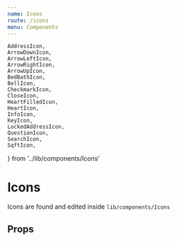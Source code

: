 ```yaml
---
name: Icons
route: /icons
menu: Components
---
```



    AddressIcon, 
    ArrowDownIcon,
    ArrowLeftIcon,
    ArrowRightIcon,
    ArrowUpIcon,
    BedBathIcon, 
    BellIcon,
    CheckmarkIcon,  
    CloseIcon,  
    HeartFilledIcon, 
    HeartIcon, 
    InfoIcon, 
    KeyIcon, 
    LockedAddressIcon,
    QuestionIcon,
    SearchIcon,
    SqftIcon,
  } from '../lib/components/Icons'

# Icons
Icons are found and edited inside `lib/components/Icons`

<Playground>
    <div style={ {color: colors.grey700, display: 'flex', flexWrap: 'wrap', alignItems: 'center', width: '100%'} }>
      <IconWrapper name='AddressIcon'>
        <AddressIcon size='48px'/>
      </IconWrapper>
      <IconWrapper name='ArrowDownIcon'>
        <ArrowDownIcon size='48px'/>
      </IconWrapper>
      <IconWrapper name='ArrowLeftIcon'>
        <ArrowLeftIcon size='48px'/>
      </IconWrapper>
      <IconWrapper name='ArrowRightIcon'>
        <ArrowRightIcon size='48px'/>
      </IconWrapper>
      <IconWrapper name='ArrowUpIcon'>
        <ArrowUpIcon size='48px'/>
      </IconWrapper>
      <IconWrapper name='BedBathIcon'>
        <BedBathIcon size='48px'/>
      </IconWrapper>
      <IconWrapper name='BellIcon'>
        <BellIcon size='48px'/>
      </IconWrapper>
      <IconWrapper name='CheckmarkIcon'>
        <CheckmarkIcon size='48px'/>
      </IconWrapper>
      <IconWrapper name='CloseIcon'>
        <CloseIcon size='48px'/>
      </IconWrapper>
      <IconWrapper name='HeartFilledIcon'>
        <HeartFilledIcon size='48px'/>
      </IconWrapper>
      <IconWrapper name='HeartIcon'>
        <HeartIcon size='48px'/>
      </IconWrapper>
      <IconWrapper name='InfoIcon'>
        <InfoIcon size='48px'/>
      </IconWrapper>
      <IconWrapper name='KeyIcon'>
        <KeyIcon size='48px'/>
      </IconWrapper>
      <IconWrapper name='LockedAddressIcon'>
        <LockedAddressIcon size='48px'/>
      </IconWrapper>
      <IconWrapper name='QuestionIcon'>
        <QuestionIcon size='48px'/>
      </IconWrapper>
      <IconWrapper name='SearchIcon'>
        <SearchIcon size='48px'/>
      </IconWrapper>
      <IconWrapper name='SqftIcon'>
        <SqftIcon size='48px'/>
      </IconWrapper>
    </div>
</Playground>

## Props
<Props of={HeartIcon} />
